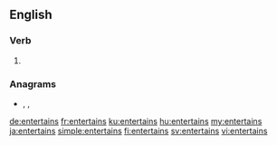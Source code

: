 ==English==

===Verb===
{{head|en|verb form}}

# {{en-third-person singular of|entertain}}

===Anagrams===
* {{l|en|enstraiten}}, {{l|en|Tarentines}}, {{l|en|tenantries}}

[[de:entertains]]
[[fr:entertains]]
[[ku:entertains]]
[[hu:entertains]]
[[my:entertains]]
[[ja:entertains]]
[[simple:entertains]]
[[fi:entertains]]
[[sv:entertains]]
[[vi:entertains]]